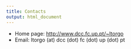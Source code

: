 ```yaml
---
title: Contacts
output: html_document
---
```


- Home page: [http://www.dcc.fc.up.pt/~ltorgo](http://www.dcc.fc.up.pt/~ltorgo) 
- Email: ltorgo (at) dcc (dot) fc (dot) up (dot) pt